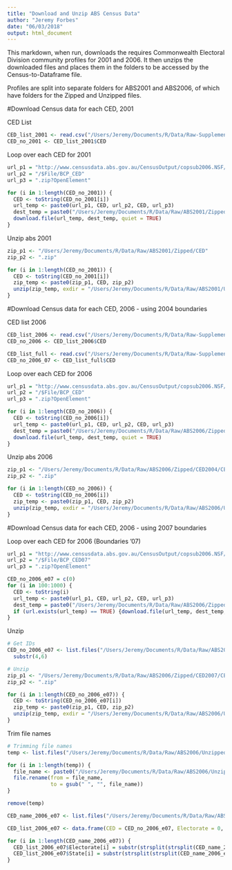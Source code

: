 ```yaml
---
title: "Download and Unzip ABS Census Data"
author: "Jeremy Forbes"
date: "06/03/2018"
output: html_document
---
```


This markdown, when run, downloads the requires Commonwealth Electoral Division community profiles for 2001 and 2006. It then unzips the downloaded files and places them in the folders to be accessed by the Census-to-Dataframe file.

Profiles are split into separate folders for ABS2001 and ABS2006, of which have folders for the Zipped and Unzipped files.

#Download Census data for each CED, 2001

CED List
```r
CED_list_2001 <- read.csv("/Users/Jeremy/Documents/R/Data/Raw-Supplement/CED_Definitions/CED2001.csv")
CED_no_2001 <- CED_list_2001$CED
```

Loop over each CED for 2001
```r
url_p1 = "http://www.censusdata.abs.gov.au/CensusOutput/copsub2006.NSF/All%20docs%20by%20catNo/2001~Community%20Profile~CED"
url_p2 = "/$File/BCP_CED"
url_p3 = ".zip?OpenElement"

for (i in 1:length(CED_no_2001)) {
  CED <- toString(CED_no_2001[i])
  url_temp <- paste0(url_p1, CED, url_p2, CED, url_p3)
  dest_temp = paste0("/Users/Jeremy/Documents/R/Data/Raw/ABS2001/Zipped/CED", CED, ".zip") #set destination directory
  download.file(url_temp, dest_temp, quiet = TRUE)
}
```

Unzip abs 2001
```r
zip_p1 <- "/Users/Jeremy/Documents/R/Data/Raw/ABS2001/Zipped/CED"
zip_p2 <- ".zip"

for (i in 1:length(CED_no_2001)) {
  CED <- toString(CED_no_2001[i])
  zip_temp <- paste0(zip_p1, CED, zip_p2)
  unzip(zip_temp, exdir = "/Users/Jeremy/Documents/R/Data/Raw/ABS2001/Unzipped", overwrite = TRUE) #set destination directory
}
```


#Download Census data for each CED, 2006 - using 2004 boundaries


CED list 2006
```r
CED_list_2006 <- read.csv("/Users/Jeremy/Documents/R/Data/Raw-Supplement/CED_Definitions/CED2006.csv")
CED_no_2006 <- CED_list_2006$CED

CED_list_full <- read.csv("/Users/Jeremy/Documents/R/Data/Raw-Supplement/CED_Definitions/CED2006_07.csv")
CED_no_2006_07 <- CED_list_full$CED
```


Loop over each CED for 2006
```r
url_p1 = "http://www.censusdata.abs.gov.au/CensusOutput/copsub2006.NSF/All%20docs%20by%20catNo/2006~Community%20Profile~CED"
url_p2 = "/$File/BCP_CED"
url_p3 = ".zip?OpenElement"

for (i in 1:length(CED_no_2006)) {
  CED <- toString(CED_no_2006[i])
  url_temp <- paste0(url_p1, CED, url_p2, CED, url_p3)
  dest_temp = paste0("/Users/Jeremy/Documents/R/Data/Raw/ABS2006/Zipped/CED2004/CED", CED, ".zip") #set destination directory
  download.file(url_temp, dest_temp, quiet = TRUE)
}
```

Unzip abs 2006
```r
zip_p1 <- "/Users/Jeremy/Documents/R/Data/Raw/ABS2006/Zipped/CED2004/CED"
zip_p2 <- ".zip"

for (i in 1:length(CED_no_2006)) {
  CED <- toString(CED_no_2006[i])
  zip_temp <- paste0(zip_p1, CED, zip_p2)
  unzip(zip_temp, exdir = "/Users/Jeremy/Documents/R/Data/Raw/ABS2006/Unzipped/CED2004", overwrite = TRUE) #set destination directory
}
```


#Download Census data for each CED, 2006 - using 2007 boundaries

Loop over each CED for 2006 (Boundaries '07)


```r
url_p1 = "http://www.censusdata.abs.gov.au/CensusOutput/copsub2006.NSF/All%20docs%20by%20catNo/2006~Community%20Profile~CED07"
url_p2 = "/$File/BCP_CED07"
url_p3 = ".zip?OpenElement"

CED_no_2006_e07 = c(0)
for (i in 100:1000) {
  CED <- toString(i)
  url_temp <- paste0(url_p1, CED, url_p2, CED, url_p3)
  dest_temp = paste0("/Users/Jeremy/Documents/R/Data/Raw/ABS2006/Zipped/CED2007/CED", CED, ".zip") #set destination directory
  if (url.exists(url_temp) == TRUE) {download.file(url_temp, dest_temp, quiet = TRUE)} else {}
}

```

Unzip
```r
# Get IDs
CED_no_2006_e07 <- list.files("/Users/Jeremy/Documents/R/Data/Raw/ABS2006/Zipped/CED2007") %>%
  substr(4,6)

# Unzip
zip_p1 <- "/Users/Jeremy/Documents/R/Data/Raw/ABS2006/Zipped/CED2007/CED"
zip_p2 <- ".zip"

for (i in 1:length(CED_no_2006_e07)) {
  CED <- toString(CED_no_2006_e07[i])
  zip_temp <- paste0(zip_p1, CED, zip_p2)
  unzip(zip_temp, exdir = "/Users/Jeremy/Documents/R/Data/Raw/ABS2006/Unzipped/CED2007", overwrite = TRUE) #set destination directory
}
```

Trim file names
```r
# Trimming file names
temp <- list.files("/Users/Jeremy/Documents/R/Data/Raw/ABS2006/Unzipped/CED2007") 

for (i in 1:length(temp)) {
  file_name <- paste0("/Users/Jeremy/Documents/R/Data/Raw/ABS2006/Unzipped/CED2007/", temp[i])
  file.rename(from = file_name,
              to = gsub(" ", "", file_name))
}

remove(temp)
```


```r
CED_name_2006_e07 <- list.files("/Users/Jeremy/Documents/R/Data/Raw/ABS2006/Unzipped/CED2007")

CED_list_2006_e07 <- data.frame(CED = CED_no_2006_e07, Electorate = 0, State = 0)

for (i in 1:length(CED_name_2006_e07)) {
  CED_list_2006_e07$Electorate[i] = substr(strsplit(strsplit(CED_name_2006_e07[i], 'CED')[[1]][1], 'BCP-')[[1]][2],1,nchar(strsplit(strsplit(CED_name_2006_e07[i], 'CED')[[1]][1], 'BCP-')[[1]][2]) - 1)
  CED_list_2006_e07$State[i] = substr(strsplit(strsplit(CED_name_2006_e07[i], '07' )[[1]][2], 'Com')[[1]][1], 3, nchar(strsplit(strsplit(CED_name_2006_e07[i], '07' )[[1]][2], 'Com')[[1]][1]) - 1)
}
```


